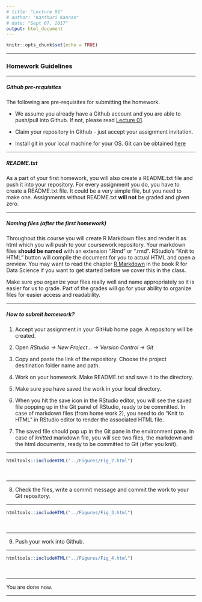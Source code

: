 ```yaml
---
# title: "Lecture 01"
# author: "Kasthuri Kannan"
# date: "Sept 07, 2017"
output: html_document
---
```


```r
knitr::opts_chunk$set(echo = TRUE)
```

---

### Homework Guidelines

---

##### Github pre-requisites 

The following are pre-requisites for submitting the homework.

* We assume you already have a Github account and you are able to push/pull into Github. If not, please read [Lecture 01](https://kannan-kasthuri.github.io/Lecture_Files/Lecture_01.html).

* Claim your repository in Github - just accept your assignment invitation.

* Install git in your local  machine for your OS. Git can be obtained [here](https://git-scm.com/downloads)

---

##### README.txt

As a part of your first homework, you will also create a README.txt file and push it into your repository. For every assignment you do, you have to create a README.txt file. It could be a very simple file, but you need to make one. Assignments without README.txt **will not** be graded and given zero.

---

##### Naming files (after the first homework)

Throughout this course you will create R Markdown files and render it as html which you will push to your coursework repository. Your markdown files **should be named** with an extension ".Rmd" or ".rmd". RStudio’s “Knit to HTML” button will compile the document for you to actual HTML and open a preview. 
You may want to read the chapter [R Markdown](http://r4ds.had.co.nz/r-markdown.html) in the book R for Data Science if you want to get started before we cover this in the class.

Make sure you organize your files really well and name appropriately so it is easier for us to grade. Part of the grades will go for your ability to organize files for easier access and readability. 

---

##### How to submit homework?

1. Accept your assignment in your GitHub home page. A repository will be created. 

2. Open _RStudio -> New Project... -> Version Control -> Git_

3. Copy and paste the link of the repository. Choose the project desitination folder name and path.

4. Work on your homework. Make README.txt and save it to the directory.

5. Make sure you have saved the work in your local directory.  

6. When you hit the save icon in the RStudio editor, you will see the saved file popping up in the Git panel of RStudio, ready to be committed. In case of markdown files (from home work 2), you need to do "Knit to HTML" in RStudio editor to render the associated HTML file.

7. The saved file should pop up in the Git pane in the environment pane. In case of _knitted_ markdown file, you will see two files, the markdown and the html documents, ready to be committed to Git (after you knit). 

---

```r
htmltools::includeHTML("../Figures/Fig_2.html")
```
<br>

---

8. Check the files, write a commit message and commit the work to your Git repository.

---

```r
htmltools::includeHTML("../Figures/Fig_3.html")
```
<br>

---

9. Push your work into Github.

---

```r
htmltools::includeHTML("../Figures/Fig_4.html")
```
<br>

---

You are done now.

---
